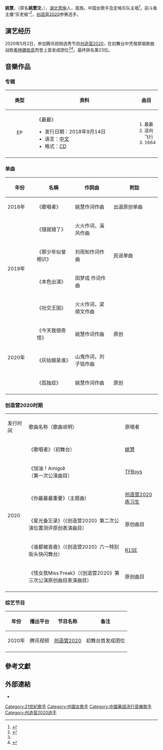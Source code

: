 {{艺人
|姓名 = 姚慧
|类型 = 女艺人
|出生名 =姚慧汶<ref>{{cite web|title=《创造营2020》姚慧微博资料介绍 满腹才气的她什么来历|url=https://new.qq.com/omn/20200507/20200507A0SZGB00.html|website=腾讯新闻|access-date=2021-02-11|archive-date=2020-05-16|archive-url=https://web.archive.org/web/20200516081318/https://new.qq.com/omn/20200507/20200507A0SZGB00.html|dead-url=no}}</ref>
|昵称=灰老板、灰灰
|国籍 ={{PRC}}
|民族 = 苗族
|出生日期 = {{Birth date and age|1996|02|19}}
|出生地点 ={{CHN}}[[湖北|湖北]][[恩施|恩施]]
|职业 = 歌手
|出道地点 = {{CHN}}
|出道日期 =2018年
|活跃年代 = 2018年至今
|經紀公司 =卓然影业
|相关团体= 定格乐队
}}

'''姚慧'''，（原名'''姚慧汶'''，{{bd|1996年|2月19日|}}），[[湖北|湖北]][[恩施|恩施]]人，苗族。中国女歌手及定格乐队主唱<ref name="#1">{{cite web|title=定格乐队|url=https://weibo.com/2775649145/J0hRw3hYu?filter=hot&root_comment_id=4500786367349632&ssl_rnd=1613014901.849&type=comment#_rnd1613014908069 |website=新浪微博}}</ref>。前斗鱼主播“灰老板”<ref>{{cite web|title=灰老板呀灰老板|url=http://www.toubang.tv/baike/4000712.html |website=头榜TV}}</ref>，[[创造营2020|创造营2020]]参赛选手。

==演艺经历==
2020年5月2日，参加腾讯视频选秀节目[[创造营2020|创造营2020]]，在初舞台中凭借原唱歌曲战胜[[希林娜依高|希林娜依高]]而登上首发成团位<ref name="#1"/><ref>{{cite web|title=《《创造营2020》官宣学员海报 歌手姚慧加盟 |url=https://ent.163.com/20/0408/14/F9MTH6BR00037VVV.html|website=网易娱乐}}</ref>。最终排名第23位。

==音樂作品==
===专辑===
{|class="wikitable" style="width:70%" 
|-
! width="100px" | 类型
! width="400px" | 资料
! 曲目
|-
|align=center|EP
|《最最》
* 发行日期：2018年9月14日
* 语言：[[中文|中文]]
* 格式：[[CD|CD]]
|style="font-size: 90%;"|
# 最最 
# 逆向飞行
# 1664
|-
|}
===单曲===
{| class="wikitable"
! width="100" |年份
! width="150" | 名稱
!width="150" |作詞曲
! width="200" | 附註
|-
|2018年
|《歌唱者》
| 姚慧作词作曲
|出道原创单曲
|-
|rowspan=4|2019年
|《错就错了》
| 火火作词，溪风作曲
|
|-
|《那少年似曾相识》
| 刘雨知作词作曲
|民谣单曲
|-
|《本色出演》
| 田梦成 作词作曲
|
|-
|《社交王国》
|火火作词，梁顺文作曲
|
|-
|rowspan=4|2020年
|《今天我很奇怪》
|姚慧作词作曲
|原创
|-
|《灰姑娘是谁》
|山鬼作词，刘子铭作曲
|
|-
|《孤独症》
| 姚慧作词作曲
|原创
|-
|}
=== 创造营2020时期 ===
{|class="wikitable"style=text-align:center;font-size:97%
|-style=background:pink;font-weight:bold
|发行时间 || 歌曲名称（歌曲说明）|| 原唱者 
|-
| rowspan="8"|2020
|《歌唱者》（初舞台）
| [[姚慧|姚慧]]
|-
|《加油！Amigo》<br/>（第一次公演曲目）
| [[TFBoys|TFBoys]]
|-
| 《你最最最重要》（主题曲）
| [[创造营2020|创造营2020练习生]]
|-
|《星光备忘录》（《创造营2020》第二次公演位置测评原创表演曲目）
|原创曲目
|-
|《谁都被吝啬》（《创造营2020》六一特别街头快闪舞台）
|[[R1SE|R1SE]]
|-
|《怪女孩Miss Freak》（《创造营2020》第三次公演原创曲目表演曲目）
|原创曲目
|-
|}


===综艺节目===
{|class="wikitable" 
!年份
!播出平台
!节目名称
!备注
|-
|2020年
|腾讯视频
|[[创造营2020|创造营2020]]
|初舞台首发成团位 
|-
|}

== 參考文獻 ==
{{Reflist}}

== 外部連結 ==
*{{Sinaweibo|6258507154|姚慧是灰仔}}


{{创造营2020}}
[[Category:21世紀歌手|Category:21世紀歌手]]
[[Category:中國女歌手|Category:中國女歌手]]
[[Category:中國華語流行音樂歌手|Category:中國華語流行音樂歌手]]
[[Category:创造营2020选手|Category:创造营2020选手]]